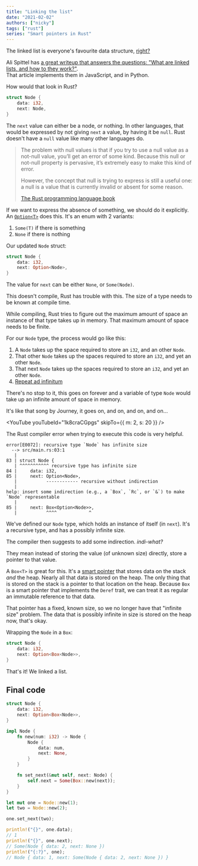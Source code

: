 ```yaml
---
title: "Linking the list"
date: "2021-02-02"
authors: ["nicky"]
tags: ["rust"]
series: "Smart pointers in Rust"
---
```


The linked list is everyone's favourite data structure, [right?](https://www.youtube.com/watch?v=31g0YE61PLQ)

<YouTube youTubeId="31g0YE61PLQ" />

Ali Spittel has [a great writeup that answers the questions: "What are linked lists, and how to they work?"](https://dev.to/aspittel/thank-u-next-an-introduction-to-linked-lists-4pph).  
That article implements them in JavaScript, and in Python.

How would that look in Rust?

```rust
struct Node {
    data: i32,
    next: Node,
}
```

The `next` value can either be a node, or nothing.
In other languages, that would be expressed by not giving `next` a value, by having it be `null`.
Rust doesn't have a `null` value like many other languages do.

> The problem with null values is that if you try to use a null value as a not-null value, you’ll get an error of some kind. Because this null or not-null property is pervasive, it’s extremely easy to make this kind of error.
>
> However, the concept that null is trying to express is still a useful one: a null is a value that is currently invalid or absent for some reason.
>
> <footer>
>
> [The Rust programming language book](https://doc.rust-lang.org/book/ch06-01-defining-an-enum.html?highlight=null#the-option-enum-and-its-advantages-over-null-values)
>
> </footer>

If we want to express the absence of something, we should do it explicitly.
An [`Option<T>`](https://doc.rust-lang.org/std/option/enum.Option.html) does this.
It's an enum with 2 variants:

1. `Some(T)` if there is something
2. `None` if there is nothing

Our updated `Node` struct:

```rust hl=3
struct Node {
    data: i32,
    next: Option<Node>,
}
```

The value for `next` can be either `None`, or `Some(Node)`.

This doesn't compile,
Rust has trouble with this.
The size of a type needs to be known at compile time.

While compiling, Rust tries to figure out the maximum amount of space an instance of that type takes up in memory.
That maximum amount of space needs to be finite.

For our `Node` type, the process would go like this:

1. A `Node` takes up the space required to store an `i32`, and an other `Node`.
2. That other `Node` takes up the spaces required to store an `i32`, and yet an other `Node`.
3. That next `Node` takes up the spaces required to store an `i32`, and yet an other `Node`.
4. [Repeat ad infinitum](https://www.youtube.com/watch?v=2VSYmGSJtCA)

There's no stop to it, this goes on forever and a variable of type `Node` would take up an infinite amount of space in memory.

It's like that song by Journey, it goes on, and on, and on, and on...

<YouTube youTubeId="1k8craCGpgs" skipTo={{ m: 2, s: 20 }} />

The Rust compiler error when trying to execute this code is very helpful.

```
error[E0072]: recursive type `Node` has infinite size
  --> src/main.rs:03:1
   |
83 | struct Node {
   | ^^^^^^^^^^^ recursive type has infinite size
84 |     data: i32,
85 |     next: Option<Node>,
   |           ------------ recursive without indirection
   |
help: insert some indirection (e.g., a `Box`, `Rc`, or `&`) to make `Node` representable
   |
85 |     next: Box<Option<Node>>,
   |           ^^^^            ^
```

We've defined our `Node` type, which holds an instance of itself (in `next`).
It's a recursive type, and has a possibly infinite size.

The compiler then suggests to add some indirection.
_indi-what?_

They mean instead of storing the value (of unknown size) directly,
store a pointer to that value.

A `Box<T>` is great for this.
It's a [smart pointer](/garden/rust-smart-pointers) that stores data on the stack _and_ the heap.
Nearly all that data is stored on the heap.
The only thing that is stored on the stack is a pointer to that location on the heap.
Because `Box` is a smart pointer that implements the `Deref` trait, we can treat it as regular an immutable reference to that data.

That pointer has a fixed, known size, so we no longer have that "infinite size" problem.
The data that is possibly infinite in size is stored on the heap now, that's okay.

Wrapping the `Node` in a `Box`:

```rust title=main.rs
struct Node {
    data: i32,
    next: Option<Box<Node>>,
}
```

<Aside variant="success">

That's it!
We linked a list.

</Aside>

## Final code

```rust
struct Node {
    data: i32,
    next: Option<Box<Node>>,
}

impl Node {
    fn new(num: i32) -> Node {
        Node {
            data: num,
            next: None,
        }
    }

    fn set_next(&mut self, next: Node) {
        self.next = Some(Box::new(next));
    }
}

let mut one = Node::new(1);
let two = Node::new(2);

one.set_next(two);

println!("{}", one.data);
// 1
println!("{}", one.next);
// Some(Node { data: 2, next: None })
println!("{:?}", one);
// Node { data: 1, next: Some(Node { data: 2, next: None }) }
```
